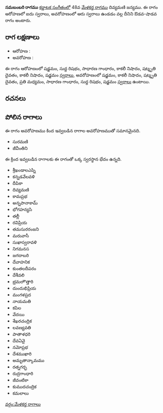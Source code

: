 {{Infobox ragam
	| name          	= సమబంబరి
	| synonym	    	= 
	| mela          	= 
	| chakra        	= 
	| janaka        	= 
	| type          	= ఔడవ-శాడవ
	| arohanam      	= {{svaraC|S|R1|G2|N3|D3|N3|S'}} 
	| avarohanam    	= {{svaraC|S'|N3|D3|M2|G2|R1|S}}
	| jeeva         	=
	| chhaya        	=
	| nyasa         	=
	| vishesha      	= 
	| equivalent  		= 
}}
{{కర్ణాటక సంగీత రాగాలు}}
'''సమబంబరి రాగము''' [[కర్ణాటక సంగీతం]]లో 48వ [[మేళకర్త రాగము]] దివ్యమణి జన్యము.  ఈ రాగం ఆరోహణలో ఐదు స్వరాలు, అవరోహణంలో ఆరు స్వరాలు ఉండడం వల్ల దీనిని ఔడవ-షాడవ రాగం అంటారు.


==రాగ లక్షణాలు==


* ఆరోహణ : {{svaraC|S|R1|G2|N3|D3|N3|S'}} 
* అవరోహణ : {{svaraC|S'|N3|D3|M2|G2|R1|S}}

ఈ రాగం ఆరోహణంలో షడ్జమం, సుద్ద రిషభం, సాధారణ గాంధారం, కాకలీ నిషాదం, షట్శృతి దైవతం, కాకలీ నిషాదం, షడ్జమం [[స్వరాలు]], అవరోహణంలో షడ్జమం, కాకలీ నిషాదం, షట్శృతి దైవతం, ప్రతి మధ్యమం, సాధారణ గాంధారం, సుద్ద రిషభం, షడ్జమం [[స్వరాలు]] ఉంటాయి.

==రచనలు==



==పోలిన రాగాలు==
ఈ రాగం అవరోహణము కింద ఇవ్వబడిన రాగాల అవరోహణముతో సమానమైనది.
* సురమణి
* జీవీంతిని

ఈ క్రింద ఇవ్వబడిన రాగాలకు ఈ రాగంతో ఒక్క స్వరస్థాన భేదం ఉన్నది.
* శ్రీఖండాలఎప్ని
* కన్నడవేలవళి
* దీపికా
* దివ్యమణి
* కామప్రభ
* అన్నపానాకామ్
* భోగహన్యసి
* తల్లీ
* రవిప్రియ
* తమసురరంజని
* మరువాసీ
* సుఖాస్వరావళి
* నిగమనస
* జగదాబరి
* దేవాహనిక
* కుంతలదీపరం
* దేశీవలి
* భ్రమరాౌత్తారి
* దుందుభిప్రియ
* మంగళప్రద
* నాయమతి
* కపిల
* వేదయి
* శేఖరచంద్రిక
* లవణ్యవతి
* పాతాళధరి
* దేవఏవై
* నమోప్రభ
* దేశముఖారి
* అమృతాన్కామము
* రత్నగర్భ
* రుద్రగాంధారి
* జీవంటికా
* కుముదచంద్రిక
* కమలాలు



[[వర్గం:మేళకర్త రాగాలు]]